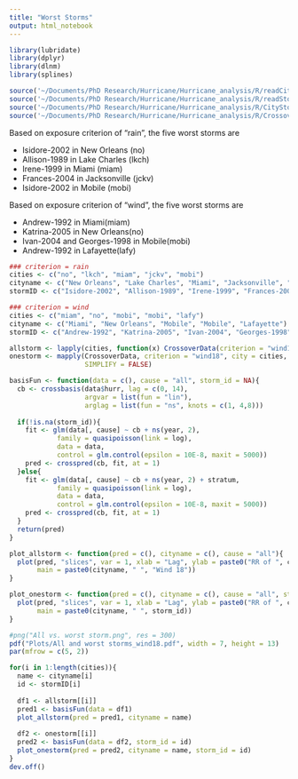 ```yaml
---
title: "Worst Storms"
output: html_notebook
---
```


```r
library(lubridate)
library(dplyr)
library(dlnm)
library(splines)

source('~/Documents/PhD Research/Hurricane/Hurricane_analysis/R/readCity.R')
source('~/Documents/PhD Research/Hurricane/Hurricane_analysis/R/readStorm.R')
source('~/Documents/PhD Research/Hurricane/Hurricane_analysis/R/CityStorm.R')
source('~/Documents/PhD Research/Hurricane/Hurricane_analysis/R/CrossoverData.R')
```

Based on exposure criterion of "rain", the five worst storms are  

* Isidore-2002 in New Orleans (no)
* Allison-1989 in Lake Charles (lkch)   
* Irene-1999 in Miami (miam)
* Frances-2004 in Jacksonville (jckv) 
* Isidore-2002 in Mobile (mobi)

Based on exposure criterion of "wind", the five worst storms are

* Andrew-1992 in Miami(miam)
* Katrina-2005 in New Orleans(no)
* Ivan-2004 and Georges-1998 in Mobile(mobi)
* Andrew-1992 in Lafayette(lafy)

```r
### criterion = rain
cities <- c("no", "lkch", "miam", "jckv", "mobi")
cityname <- c("New Orleans", "Lake Charles", "Miami", "Jacksonville", "Mobile")
stormID <- c("Isidore-2002", "Allison-1989", "Irene-1999", "Frances-2004", "Isidore-2002")

### criterion = wind
cities <- c("miam", "no", "mobi", "mobi", "lafy")
cityname <- c("Miami", "New Orleans", "Mobile", "Mobile", "Lafayette")
stormID <- c("Andrew-1992", "Katrina-2005", "Ivan-2004", "Georges-1998", "Andrew-1992")

allstorm <- lapply(cities, function(x) CrossoverData(criterion = "wind18", city = x))
onestorm <- mapply(CrossoverData, criterion = "wind18", city = cities, storm_id = stormID, 
                   SIMPLIFY = FALSE)

basisFun <- function(data = c(), cause = "all", storm_id = NA){
  cb <- crossbasis(data$hurr, lag = c(0, 14),
                   argvar = list(fun = "lin"),
                   arglag = list(fun = "ns", knots = c(1, 4,8)))
  
  if(!is.na(storm_id)){
    fit <- glm(data[, cause] ~ cb + ns(year, 2), 
            family = quasipoisson(link = log), 
            data = data,
            control = glm.control(epsilon = 10E-8, maxit = 5000))
    pred <- crosspred(cb, fit, at = 1)
  }else{
    fit <- glm(data[, cause] ~ cb + ns(year, 2) + stratum, 
            family = quasipoisson(link = log), 
            data = data,
            control = glm.control(epsilon = 10E-8, maxit = 5000))
    pred <- crosspred(cb, fit, at = 1)
  }
  return(pred)
}

plot_allstorm <- function(pred = c(), cityname = c(), cause = "all"){
  plot(pred, "slices", var = 1, xlab = "Lag", ylab = paste0("RR of ", cause, " death"), 
       main = paste0(cityname, " ", "Wind 18"))
}

plot_onestorm <- function(pred = c(), cityname = c(), cause = "all", storm_id = c()){
  plot(pred, "slices", var = 1, xlab = "Lag", ylab = paste0("RR of ", cause, " death"), 
       main = paste0(cityname, " ", storm_id))
}

#png("All vs. worst storm.png", res = 300)
pdf("Plots/All and worst storms_wind18.pdf", width = 7, height = 13)
par(mfrow = c(5, 2))

for(i in 1:length(cities)){
  name <- cityname[i]
  id <- stormID[i]
  
  df1 <- allstorm[[i]]
  pred1 <- basisFun(data = df1)
  plot_allstorm(pred = pred1, cityname = name)
  
  df2 <- onestorm[[i]]
  pred2 <- basisFun(data = df2, storm_id = id)
  plot_onestorm(pred = pred2, cityname = name, storm_id = id)
}
dev.off()
```

